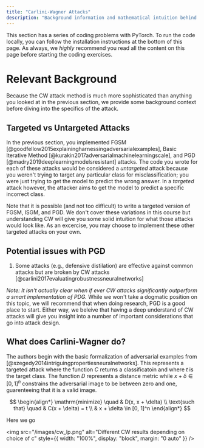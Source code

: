 ```yaml
---
title: "Carlini-Wagner Attacks"
description: "Background information and mathematical intuition behind Carlini-Wager adversarial attacks."
---
```


This section has a series of coding problems with PyTorch. To run the code locally, you can follow the
installation instructions at the bottom of this page. As always, we <i>highly</i> recommend you read
all the content on this page before starting the coding exercises.

<ExerciseButtons
  githubUrl="https://github.com/zroe1/xlab-ai-security/blob/main/working/robust_bench.ipynb"
  colabUrl="https://colab.research.google.com/github/zroe1/xlab-ai-security/blob/main/working/robust_bench.ipynb"
/>

# Relevant Background

Because the CW attack method is much more sophisticated than anything you looked at
in the previous section, we provide some background context before diving into the specifics
of the attack.

## Targeted vs Untargeted Attacks

In the previous section, you implemented FGSM [@goodfellow2015explainingharnessingadversarialexamples], Basic Iterative Method [@kurakin2017adversarialmachinelearningscale],
and PGD [@madry2019deeplearningmodelsresistant] attacks. The code you wrote for each of these attacks would be
considered a _untargeted_ attack because you weren't trying to target any particular class
for misclassification; you were just trying to get the model to predict the wrong answer.
In a _targeted_ attack however, the attacker aims to get the model to predict a specific incorrect class.

Note that it is possible (and not too difficult) to write a targeted version of
FGSM, ISGM, and PGD. We don't cover these variations in this course but understanding
CW will give you some solid intuition for what those attacks would look like.
As an excercise, you may choose to implement these other targeted attacks on your own.

## Potential issues with PGD

1. Some attacks (e.g., defensive distilation) are effective against common attacks
   but are broken by CW attacks [@carlini2017evaluatingrobustnessneuralnetworks]

_Note: It isn't actually clear when if ever CW attacks significantly outperform a smart implementation
of PDG._ While we won't take a dogmatic position on this topic, we will recommend that when doing research, PGD is a good
place to start. Either way, we beleive that having a deep understand of
CW attacks will give you insight into a number of important considerations that
go into attack design.

## What does Carlini-Wagner do?

The authors begin with the basic formalization of adversarial examples from [@szegedy2014intriguingpropertiesneuralnetworks].
This represents a targeted attack where the function $C$ returns a classificatoin and where $t$ is the target class.
The function $D$ represents a distance metric while $x + \delta \in [0, 1]^n$ constrains the adversarial image to be
between zero and one, guarenteeing that it is a valid image.

$$
\begin{align*}
\mathrm{minimize} \quad & D(x, x + \delta) \\
\text{such that} \quad & C(x + \delta) = t \\
& x + \delta \in [0, 1]^n
\end{align*}
$$

Here we go

<img
  src="/images/cw_lp.png"
  alt="Different CW results depending on choice of c"
  style={{ width: "100%", display: "block", margin: "0 auto" }}
/>
